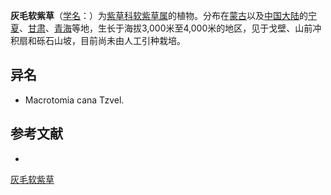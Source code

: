 {{Speciesbox
| name = 灰毛软紫草
| status = 
| status_system = 
| image = 
| genus = Arnebia
| species = fimbriata
| authority = Maxim.
}}

'''灰毛软紫草'''（[[学名|学名]]：{{lang|la|''Arnebia fimbriata''}}）为[[紫草科|紫草科]][[软紫草属|软紫草属]]的植物。分布在[[蒙古|蒙古]]以及[[中国大陆|中国大陆]]的[[宁夏|宁夏]]、[[甘肃|甘肃]]、[[青海|青海]]等地，生长于海拔3,000米至4,000米的地区，见于戈壁、山前冲积扇和砾石山坡，目前尚未由人工引种栽培。

== 异名 ==
* Macrotomia cana Tzvel.

== 参考文献 ==
<div class="references-small">
* {{cite web| url =http://www.bioinfo.cn/db05/KmzwSpecies.php?action=view&id=1896| title =灰毛软紫草| work =《中国高等植物数据库全库》| publisher =中国科学院微生物研究所| author =昆明植物研究所| accessdate =2009-02-22| deadurl =yes| archiveurl =https://web.archive.org/web/20160305051413/http://www.bioinfo.cn/db05/KmzwSpecies.php?action=view&id=1896| archivedate =2016-03-05}}
</div>
{{Taxonbar|from=Q15225732}}

[[Category:软紫草属|灰毛软紫草]]


{{植物小作品}}